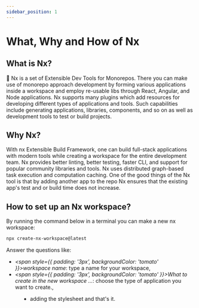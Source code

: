 ```yaml
---
sidebar_position: 1
---
```




# What, Why and How of Nx
## What is Nx?
🔎 Nx is a set of Extensible Dev Tools for Monorepos. There you can make use of monorepo approach development by forming various applications inside a workspace and employ re-usable libs through React, Angular, and Node applications. Nx supports many plugins which add resources for developing different types of applications and tools. Such capabilities include generating applications, libraries, components, and so on as well as development tools to test or build projects.

## Why Nx?
With nx Extensible Build Framework, one can build full-stack applications with modern tools while creating a workspace for the entire development team. Nx provides better linting, better testing, faster CLI, and support for popular community libraries and tools. Nx uses distributed graph-based task execution and computation caching. One of the good things of the Nx tool is that by adding another app to the repo Nx ensures that the existing app's test and or build time does not increase.

## How to set up an Nx workspace?
By running the command below in a terminal you can make a new nx workspace:

```bash title="Create new Nx workspace (version: 12.5.0)"
npx create-nx-workspace@latest
```
Answer the questions like:
- *<span style={{ padding: '3px', backgroundColor: 'tomato' }}>workspace name</span>*: type a name for your workspace,
- *<span style={{ padding: '3px', backgroundColor: 'tomato' }}>What to create in the new workspace ...</span>*: choose the type of application you want to create.,

<Figure data="/img/nx-workspace-type.png" caption="nx different types of workspaces" />

- adding the stylesheet and that's it.

